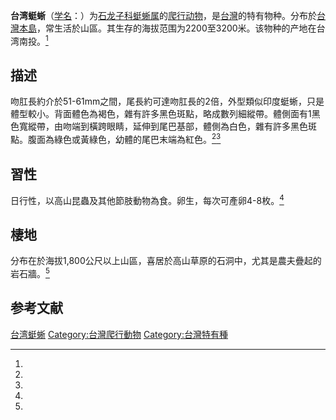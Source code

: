 {{noteTA
|1=zh-cn:爬行纲; zh-tw:爬蟲綱;
}}
{{Speciesbox
| name = 台湾蜓蜥
| status = 
| status_system = 
| image = 
| genus = Sphenomorphus
| species = taiwanensis
| authority = (Chen et lue, 1987)<ref name='id4507'>{{cite web| url =http://www.bioinfo.cn/db05/BjdwSpecies.php?action=view&id=4507| title =台湾蜓蜥| work =《中国动物物种编目数据库》| publisher =中国科学院微生物研究所| author =中国科学院动物研究所| accessdate =2009-04-11| deadurl =yes| archiveurl =https://web.archive.org/web/20160305044123/http://www.bioinfo.cn/db05/BjdwSpecies.php?action=view&id=4507| archivedate =2016-03-05}}</ref>
}}

'''台湾蜓蜥'''（[[学名|学名]]：{{lang|la|''Sphenomorphus taiwanensis''}}）为[[石龍子|石龙子科]][[蜓蜥属|蜓蜥属]]的[[爬行动物|爬行动物]]，是[[台灣|台灣]]的特有物种。分布於[[台灣島|台灣本島]]，常生活於山區。其生存的海拔范围为2200至3200米。该物种的产地在台湾南投。<ref name='id4507'/>

==描述==
吻肛長約介於51-61mm之間，尾長約可達吻肛長的2倍，外型類似印度蜓蜥，只是體型較小。背面體色為褐色，雜有許多黑色斑點，略成數列細縱帶。體側面有1黑色寬縱帶，由吻端到橫跨眼睛，延伸到尾巴基部，體側為白色，雜有許多黑色斑點。腹面為綠色或黃綠色，幼體的尾巴末端為紅色。<ref name="digimuse-0b00000181dac280"/><ref name="pedia-BOE7"/>

==習性==
日行性，以高山昆蟲及其他節肢動物為食。卵生，每次可產卵4-8枚。<ref name="digimuse-0b00000181dac280"/>

==棲地==
分布在於海拔1,800公尺以上山區，喜居於高山草原的石洞中，尤其是農夫疊起的岩石牆。<ref name="digimuse-0b00000181dac280"/>

== 参考文献 ==
{{reflist|refs=
<ref name="digimuse-0b00000181dac280">{{cite web | url=http://digimuse.nmns.edu.tw/Default.aspx?ObjectId=0b00000181dac280&Domin=z&tabid=319&Field=r1&ContentType=Exhibit&FieldName=&Language=CHI | title=台灣蜥蜴介紹：台灣蜓蜥 | publisher=[[自然與人文數位博物館|自然與人文數位博物館]] | accessdate=2019-02-01 | archive-date=2019-06-11 | archive-url=https://web.archive.org/web/20190611123730/http://digimuse.nmns.edu.tw/Default.aspx?ObjectId=0b00000181dac280&Domin=z&tabid=319&Field=r1&ContentType=Exhibit&FieldName=&Language=CHI | dead-url=no }}</ref>
<ref name="pedia-BOE7">{{cite web | url=https://pedia.cloud.edu.tw/Entry/Detail/?title=%E5%8F%B0%E7%81%A3%E8%9C%93%E8%9C%A5 | title=台灣蜓蜥 | publisher=[[教育部教育雲|教育部教育雲]] | date=2007-01 | accessdate=2019-02-01 | author1=國家研究院辭書 | archive-date=2019-06-08 | archive-url=https://web.archive.org/web/20190608080830/https://pedia.cloud.edu.tw/Entry/Detail/?title=%E5%8F%B0%E7%81%A3%E8%9C%93%E8%9C%A5 | dead-url=no }}</ref>
}}

{{Taxonbar}}

[[Category:蜓蜥属|台湾蜓蜥]]
[[Category:台灣爬行動物|Category:台灣爬行動物]]
[[Category:台灣特有種|Category:台灣特有種]]


{{蜥蜴小作品}}